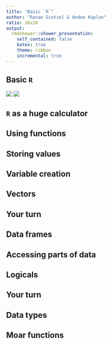 ```yaml
---
title: "Basic `R`"
author: "Ranae Dietzel & Andee Kaplan"
ratio: 16x10
output:
  rmdshower::shower_presentation:
    self_contained: false
    katex: true
    theme: ribbon
    incremental: true
---
```


## Basic `R`

![](images/pumpkin_spice.jpg) ![](images/Rlogo.png) 

## `R` as a huge calculator

## Using functions

## Storing values

## Variable creation

## Vectors

## Your turn {.white}

## Data frames

## Accessing parts of data

## Logicals

## Your turn {.white}

## Data types

## Moar functions

